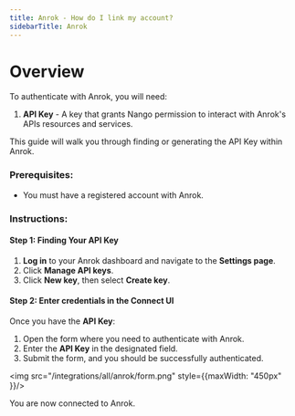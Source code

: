```yaml
---
title: Anrok - How do I link my account?
sidebarTitle: Anrok
---
```


# Overview

To authenticate with Anrok, you will need:
1. **API Key** - A key that grants Nango permission to interact with Anrok's APIs resources and services.

This guide will walk you through finding or generating the API Key within Anrok.

### Prerequisites:

- You must have a registered account with Anrok.

### Instructions:

#### Step 1: Finding Your API Key
1. **Log in** to your Anrok dashboard and navigate to the **Settings page**.
2. Click **Manage API keys**.
3. Click **New key**, then select **Create key**.

#### Step 2: Enter credentials in the Connect UI

Once you have the **API Key**:
1. Open the form where you need to authenticate with Anrok.
2. Enter the **API Key** in the designated field.
3. Submit the form, and you should be successfully authenticated.


<img src="/integrations/all/anrok/form.png" style={{maxWidth: "450px" }}/>

You are now connected to Anrok.
